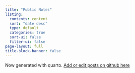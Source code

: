 ```yaml
---
title: "Public Notes"
listing:
  contents: content
  sort: "date desc"
  type: default
  categories: true
  sort-ui: false
  filter-ui: false
page-layout: full
title-block-banner: false
---
```


Now generated with quarto. [Add or edit posts on github here](https://github.com/hakyimlab/web-lab-notes-quarto)
